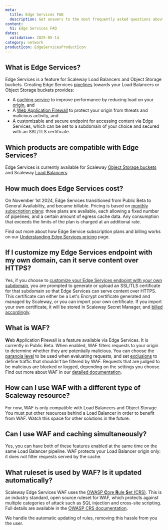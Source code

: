 ```yaml
---
meta:
  title: Edge Services FAQ
  description: Get answers to the most frequently asked questions about Scaleway Edge Services. Learn about compatible products, billing, key features, and more.
content:
  h1: Edge Services FAQ
dates:
  validation: 2025-05-14
category: network
productIcon: EdgeServicesProductIcon
---
```


## What is Edge Services?

Edge Services is a feature for Scaleway Load Balancers and Object Storage buckets. Creating Edge Services [pipelines](/edge-services/concepts/#pipeline) towards your Load Balancers or Object Storage buckets provides:

- A [caching service](/edge-services/how-to/configure-cache/) to improve performance by reducing load on your [origin](/edge-services/concepts/#origin), and 
- A [Web Application Firewall](/edge-services/how-to/configure-waf/) to protect your origin from threats and malicious activity, and
- A customizable and secure endpoint for accessing content via Edge Services, which can be set to a subdomain of your choice and secured with an SSL/TLS certificate.

<Lightbox src="scaleway-edge-services-pipeline.webp" alt="A diagram shows the elements and workflow of an Edge Services pipeline. The user connects to the customizable Edge Services endpoint (with its SSL/TLS certificate), which fetches content from the Edge Services cache, which itself fetches content to cache from an origin which is either an Object Storage bucket or Load Balancer. A Web Application Firewall sits between the cache and origin, protecting the origin from threats." />

## Which products are compatible with Edge Services?

Edge Services is currently available for Scaleway [Object Storage buckets](/object-storage/) and Scaleway [Load Balancers](/load-balancer/).

## How much does Edge Services cost?

On November 1st 2024, Edge Services transitioned from Public Beta to General Availability, and became billable. Pricing is based on [monthly subscription plans](https://www.scaleway.com/en/pricing/network/#edge-services): three plans are available, each allowing a fixed number of pipelines, and a certain amount of egress cache data. Any consumption that exceeds the limits of the plan is charged at an additional rate.

Find out more about how Edge Service subscription plans and billing works on our [Understanding Edge Services pricing](/edge-services/reference-content/understanding-pricing/) page.

## If I customize my Edge Services endpoint with my own domain, can it serve content over HTTPS?

Yes, if you choose to [customize your Edge Services endpoint with your own subdomain](/edge-services/how-to/configure-custom-domain/), you are prompted to generate or upload an SSL/TLS certificate for that subdomain so that Edge Services can serve content over HTTPS. This certificate can either be a Let's Encrypt certificate generated and managed by Scaleway, or you can import your own certificate. If you import your own certificate, it will be stored in Scaleway Secret Manager, and [billed accordingly](https://www.scaleway.com/en/pricing/security-and-account/).

## What is WAF?

**W**eb **A**pplication **F**irewall is a feature available via Edge Services. It is currently in Public Beta. When enabled, WAF filters requests to your origin to determine whether they are potentially malicious. You can choose the [paranoia level](/edge-services/concepts/#paranoia-level) to be used when evaluating requests, and set [exclusions](/edge-services/concepts/#exclusions) to define traffic that shouldn't be filtered by WAF. Requests that are judged to be malicious are blocked or logged, depending on the settings you choose. Find out more about WAF in our [detailed documentation](/edge-services/reference-content/understanding-waf/).

## How can I use WAF with a different type of Scaleway resource?

For now, WAF is only compatible with Load Balancers and Object Storage. You must put other resources behind a Load Balancer in order to benefit from WAF. Watch this space for other solutions in the future.

## Can I use WAF and caching simultaneously?

Yes, you can have both of these features enabled at the same time on the same Load Balancer pipeline. WAF protects your Load Balancer origin only: it does not filter requests served by the cache.

## What ruleset is used by WAF? Is it updated automatically?

Scaleway Edge Services WAF uses the [OWASP **C**ore **R**ule **S**et (CRS)](https://coreruleset.org/). This is an industry standard, open source ruleset for WAF, which protects against multiple categories of attack such as SQL injection and cross-site scripting. Full details are available in the [OWASP CRS documentation](https://coreruleset.org/docs/).

We handle the automatic updating of rules, removing this hassle from you the user.
